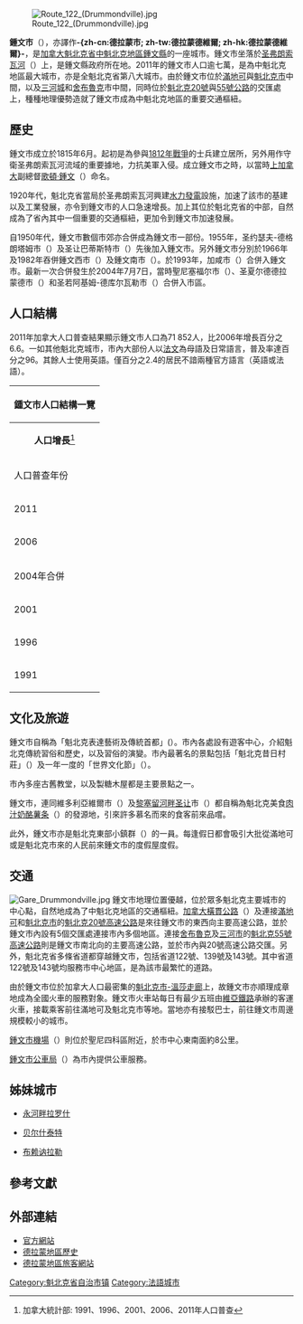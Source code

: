 {{noteTA
|G1=地名
|T=zh-cn:德拉蒙德维尔; zh-tw:德拉蒙市; zh-hk:鍾文市; zh-mo:鍾文市;
|1=zh-cn:德拉蒙德维尔; zh-tw:德拉蒙市; zh-hk:鍾文市; zh-mo:鍾文市;
|2=zh-cn:德拉蒙德; zh-tw:德拉蒙; zh-hk:鍾文; zh-mo:鍾文;
}}
{{Infobox settlement
|name = 德拉-{}-蒙德维尔
|native_name = {{lang|fr|Drummondville}}
|official_name = 德拉-{}-蒙德维尔城<br>{{lang|fr|Ville de Drummondville}}
|settlement_type = [[魁北克行政区划|市镇]]
|pushpin_map = Canada Quebec
|coordinates_region = CA-QC
|subdivision_type = [[世界地理索引|國家]]
|subdivision_type1 = [[加拿大行政區劃|省份]]
|subdivision_type2 = 區域
|subdivision_type3 = 地區縣（{{lang|fr|MRC}}）
|subdivision_name = {{CAN}}
|subdivision_name1 = {{QC}}
|subdivision_name2 = [[中魁北克地區|中魁北克地區]]
|subdivision_name3 = [[鍾文縣|鍾文]]
|leader_title = 市長
|leader_name = [[顧桑|顧桑]]（{{lang|fr|Alexandre Cusson}}）
|established_title = 與附近地區合併
|established_date = 2004年7月7日
|area_total_km2 = 260.1<!-- DO ''not'' CHANGE THE FIGURE, check<ref name="area_and_pop_city_proper"> 2 entries above-->
|area_land_km2 = 246.85
|area_water_km2 = 
|area_water_sq_mi = 
|area_water_percent = 
|area_metro_km2 = 803.81<!-- DO ''not'' CHANGE THE FIGURE, check<ref name="area_and_pop_metro_area"> 11 entries above-->
|population_as_of = 2011
|population_footnotes = 
|population_note = 
|population_total = 71852（加拿大第77名；魁北克第8名）
|population_density_km2 = 291.1
|population_density_sq_mi = 
|population_metro = 88480（加拿大第45名）
|population_density_metro_km2 = 110.1
|population_density_metro_sq_mi =
|population_density_urban_km2 = 
|population_density_urban_sq_mi = 
|timezone = [[北美東部時區|東部標準時間]] (HNE)
|utc_offset = −5
|timezone_DST = [[北美東部時區|東部夏令時間]] (HAE)
|utc_offset_DST = −4
|latd = 45
|latm = 53
|lats = 
|latNS = N
|longd = 72
|longm = 29
|longs = 
|longEW = W
|postal_code_type = 郵政編號字母
|postal_code = J2A, J2B, J2C, J2E
|area_code = 819
|website = [http://www.ville.drummondville.qc.ca 鍾文市官方網站]
|footnotes = 
}}

[[File:Route_122_(Drummondville).jpg|thumb]]

'''鍾文市'''（{{lang-fr|Drummondville}}），亦譯作'''-{zh-cn:德拉蒙市; zh-tw:德拉蒙德維爾; zh-hk:德拉蒙德維爾}-'''，是[[加拿大|加拿大]][[魁北克省|魁北克省]][[中魁北克地區|中魁北克地區]][[鍾文縣|鍾文縣]]的一座城市。鍾文市坐落於[[圣弗朗索瓦河|圣弗朗索瓦河]]（{{lang|fr|''Rivière Saint-François''}}）上，是鍾文縣政府所在地。2011年的鍾文市人口逾七萬，是為中魁北克地區最大城市，亦是全魁北克省第八大城市。由於鍾文市位於[[滿地可|滿地可]]與[[魁北克市|魁北克市]]中間，以及[[三河城_(加拿大)|三河城]]和[[舍布魯克|舍布魯克]]市中間，同時位於[[魁北克20號高速公路|魁北克20號]]與[[魁北克55號高速公路|55號公路]]的交匯處上，種種地理優勢造就了鍾文市成為中魁北克地區的重要交通樞紐。

==歷史==
鍾文市成立於1815年6月。起初是為參與[[1812年戰爭|1812年戰爭]]的士兵建立居所，另外用作守衛圣弗朗索瓦河流域的重要據地，力抗美軍入侵。成立鍾文市之時，以當時[[上加拿大|上加拿大]]副總督[[歌頓·鍾文|歌頓·鍾文]]（{{lang|en|Gordon Drummond}}）命名。

1920年代，魁北克省當局於圣弗朗索瓦河興建[[水力發電|水力發電]]設施，加速了該市的基建以及工業發展，亦令到鍾文市的人口急速增長。加上其位於魁北克省的中部，自然成為了省內其中一個重要的交通樞紐，更加令到鍾文市加速發展。

自1950年代，鍾文市數個市郊亦合併成為鍾文市一部份。1955年，圣约瑟夫-德格朗塔姆市（{{lang|fr|Saint-Joseph-de-Grantham}}）及圣让巴蒂斯特市（{{lang|fr|Saint-Jean-Baptiste}}）先後加入鍾文市。另外鍾文市分別於1966年及1982年吞併鍾文西市（{{lang|fr|Drummondville-Ouest}}）及鍾文南市（{{lang|fr|Drummondville-Sud}}）。於1993年，加咸市（{{lang|fr|Grantham}}）合併入鍾文市。最新一次合併發生於2004年7月7日，當時聖尼塞福尔市（{{lang|fr|Saint-Nicéphore}}）、圣夏尔德德拉蒙德市（{{lang|fr|Saint-Charles-de-Drummond}}）和圣若阿基姆-德库尔瓦勒市（{{lang|fr|Saint-Joachim-de-Courval}}）合併入市區。

==人口結構==
2011年加拿大人口普查結果顯示鍾文市人口為71 852人，比2006年增長百分之6.6。一如其他魁北克城市，市內大部份人以[[魁北克法文|法文]]為母語及日常語言，普及率達百分之96。其餘人士使用英語。僅百分之2.4的居民不諳兩種官方語言（英語或法語）。
<center>
{| class="wikitable" align="center"
|-
!colspan="7" | 鍾文市人口結構一覽
|-
|colspan="3" align="center"|'''人口增長'''<ref>加拿大統計部: 1991、1996、2001、2006、2011年人口普查</ref>
|bgcolor=#666666|
|colspan="3" align="center"|'''居民語言（2011）'''<ref name="SC2006">{{cite web |url=http://www12.statcan.gc.ca/census-recensement/2011/dp-pd/prof/details/page.cfm?Lang=E&Geo1=CSD&Code1=2449058&Geo2=CD&Code2=2449&Data=Count&SearchText=Drummondville&SearchType=Begins&SearchPR=01&B1=All&Custom=&TABID=1Lang=E&Geo1=CSD&Code1=2449058&Geo2=PR&Code2=24&Data=Count&SearchText=Drummondville&SearchType=Begins&SearchPR=01&B1=All&Custom= |title=Community Profiles from the 2006 Census, Statistics Canada — Census Subdivision |publisher=2.statcan.gc.ca |date=2010-12-06 |accessdate=2012-11-26 |archive-date=2020-10-25 |archive-url=https://web.archive.org/web/20201025224740/https://www12.statcan.gc.ca/census-recensement/2011/dp-pd/prof/details/page.cfm?Lang=E&Geo1=CSD&Code1=2449058&Geo2=CD&Code2=2449&Data=Count&SearchText=Drummondville&SearchType=Begins&SearchPR=01&B1=All&Custom=&TABID=1Lang=E&Geo1=CSD&Code1=2449058&Geo2=PR&Code2=24&Data=Count&SearchText=Drummondville&SearchType=Begins&SearchPR=01&B1=All&Custom= }}</ref>
|-
! 人口普查年份
! 人口
! 增長（％）
| bgcolor=#666666|
! 語言
! 人口
! 人口比率（％）
|-
| 2011
| 71,852
| {{increase}} 6.6%
| bgcolor=#666666|
| 法文
| 67,930	   	   	   	   	   	   	   	   	   	   	   	
| 96％
|-
| 2006
|  67,392
| {{increase}} 6.9%
| bgcolor=#666666|
| 英文
| 780	  	   	
| 1.1%
|-
| 2004年合併
| 63,029
| {{increase}} 26.1%
| bgcolor=#666666|
| 英文及法文
| 290  	   	   	
| 0.4%
|-
| 2001
| 46,599
| {{increase}} 3.8%
| bgcolor=#666666|
| 非官方語言
| 1,745	   	   	
| 2.4%
|-
| 1996
| 44,882
| {{increase}} 4.0%
| bgcolor=#666666|
| colspan="3"|
|-
| 1991
| 43,171
| 
| bgcolor=#666666|
| colspan="3"|
|}
</center>

==文化及旅遊==
鍾文市自稱為「魁北克表達藝術及傳統首都」({{lang-fr|''Capitale de l'Expression et des Traditions de Québec''}}）。市內各處設有遊客中心，介紹魁北克傳統習俗和歷史，以及習俗的演變。市內最著名的景點包括「魁北克昔日村莊」（{{lang-fr|''Le Village Québecois d'antan''}}）及一年一度的「世界文化節」（{{lang-fr|''Mondial des Cultures''}}）。

市內多座古舊教堂，以及製糖木屋都是主要景點之一。

鍾文市，連同維多利亞維爾市（{{lang|fr|Victoriaville}}）及[[黎塞留河畔圣让|黎塞留河畔圣让]]市（{{lang|fr|Saint-Jean-sur-Richelieu}}）都自稱為魁北克美食[[肉汁奶酪薯条|肉汁奶酪薯条]]（{{lang|fr|Poutine}}）的發源地，引來許多慕名而來的食客前來品嚐。

此外，鍾文市亦是魁北克東部小鎮群（{{lang-fr|Les Cantons-de-l'Est}}）的一員。每逢假日都會吸引大批從滿地可或是魁北克市來的人民前來鍾文市的度假屋度假。

==交通==
[[File:Gare_Drummondville.jpg|thumb]]
鍾文市地理位置優越，位於眾多魁北克主要城市的中心點，自然地成為了中魁北克地區的交通樞紐。[[加拿大橫貫公路|加拿大橫貫公路]]（{{lang-fr|Route Transcanadienne}}）及連接[[滿地可|滿地可]]和[[魁北克市|魁北克市]]的[[魁北克20號高速公路|魁北克20號高速公路]]是來往鍾文市的東西向主要高速公路，並於鍾文市內設有5個交匯處連接市內多個地區。連接[[舍布魯克|舍布魯克]]及[[三河市|三河市]]的[[魁北克55號高速公路|魁北克55號高速公路]]則是鍾文市南北向的主要高速公路，並於市內與20號高速公路交匯。另外，魁北克省多條省道都穿越鍾文市，包括省道122號、139號及143號。其中省道122號及143號均服務市中心地區，是為該市最繁忙的道路。

由於鍾文市位於加拿大人口最密集的[[魁北克市-溫莎走廊|魁北克市-溫莎走廊]]上，故鍾文市亦順理成章地成為全國火車的服務對象。鍾文市火車站每日有最少五班由[[維亞鐵路|維亞鐵路]]承辦的客運火車，接載乘客前往滿地可及魁北克市等地。當地亦有接駁巴士，前往鍾文市周邊規模較小的城市。

[[鍾文市機場|鍾文市機場]]（{{lang|fr|''Aéroport de Drummondville''}}）則位於聖尼四科區附近，於市中心東南面約8公里。

[[鍾文市公車局|鍾文市公車局]]（{{lang|fr|''Commission de Transport de Drummondville''}}）為市內提供公車服務。

==姊妹城市==
* {{FRA}} [[永河畔拉罗什|永河畔拉罗什]]
* {{FRA}} [[贝尔什泰特|贝尔什泰特]]
* {{BEL}} [[布赖讷拉勒|布赖讷拉勒]]

==參考文獻==
{{references}}

==外部連結==
* [https://web.archive.org/web/20180727021038/http://ville.drummondville.qc.ca/ 官方網站] {{fr}}
* [https://web.archive.org/web/20130404052420/http://aazquebec.com/histoire/ 德拉蒙地區歷史] {{fr}}
* [http://www.tourisme-drummond.com 德拉蒙地區旅客網站] {{Wayback|url=http://www.tourisme-drummond.com/ |date=20110207102522 }} {{fr}}

{{魁北克省行政区划|nocat}}

{{Authority control}}
[[Category:魁北克省自治市镇|Category:魁北克省自治市镇]]
[[Category:法語城市|Category:法語城市]]